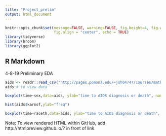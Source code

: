 ```yaml
---
title: "Project_prelim"
output: html_document
---
```


```r
knitr::opts_chunk$set(message=FALSE, warning=FALSE, fig.height=4, fig.width=5, 
                      fig.align = "center", echo = TRUE)
library(tidyverse) 
library(broom) 
library(ggplot2)
```

## R Markdown

4-8-19 Preliminary EDA

```r
aids <- readr::read_csv("http://pages.pomona.edu/~jsh04747/courses/math150/AIDSdata.csv",na=c("NA", "*"))
aids # to view data
```


```r
boxplot(time~sex,data=aids, ylab="time to AIDS diagnosis or death", names=c("male", "female"))
```

```r
hist(aids$karnof,ylab="freq")
```

```r
boxplot(time~raceth,data=aids, ylab="time to AIDS diagnosis or death", names=c("white", "black", "his", "asian, pacific", "amer native"))
```


Note: To view rendered HTML within GitHub, add http://htmlpreview.github.io/? in front of link
